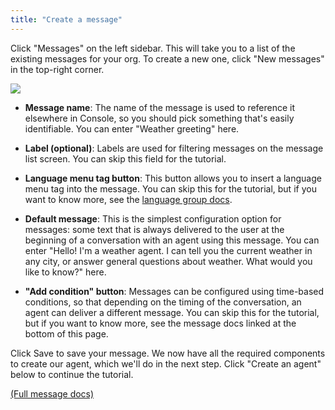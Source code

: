 ```yaml
---
title: "Create a message"
---
```


Click "Messages" on the left sidebar. This will take you to a list of the existing messages for your org. To create a new one, click "New messages" in the top-right corner.

![](/mintlify/images/create_new_message_03_11.jpg)

* **Message name**: The name of the message is used to reference it elsewhere in Console, so you should pick something that's easily identifiable. You can enter "Weather greeting" here.

* **Label (optional)**: Labels are used for filtering messages on the message list screen. You can skip this field for the tutorial.

* **Language menu tag button**: This button allows you to insert a language menu tag into the message. You can skip this for the tutorial, but if you want to know more, see the [language group docs](/Resources/LanguageGroups).

* **Default message**: This is the simplest configuration option for messages: some text that is always delivered to the user at the beginning of a conversation with an agent using this message. You can enter "Hello! I'm a weather agent. I can tell you the current weather in any city, or answer general questions about weather. What would you like to know?" here.

* **"Add condition" button**: Messages can be configured using time-based conditions, so that depending on the timing of the conversation, an agent can deliver a different message. You can skip this for the tutorial, but if you want to know more, see the message docs linked at the bottom of this page.

Click Save to save your message. We now have all the required components to create our agent, which we'll do in the next step. Click "Create an agent" below to continue the tutorial.

[(Full message docs)](/Resources/Messages)